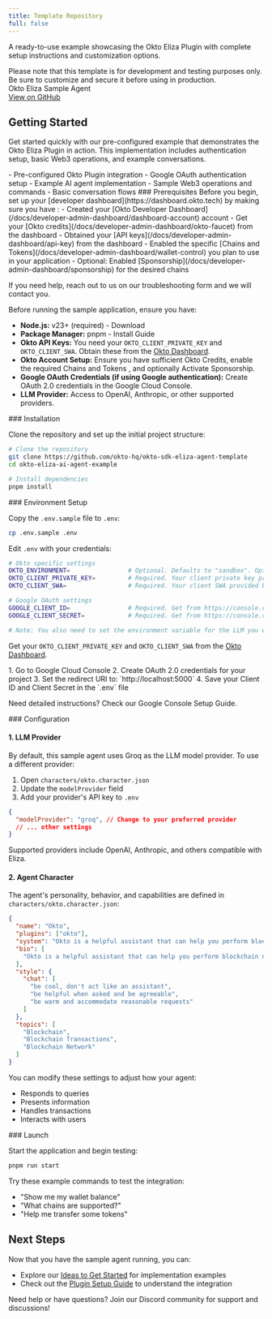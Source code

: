 ```yaml
---
title: Template Repository
full: false
---
```



<AIMarkdownComponent isIndex={false} />

A ready-to-use example showcasing the Okto Eliza Plugin with complete setup instructions and customization options.

<Callout type="warn" title="Customize Before Production">
Please note that this template is for development and testing purposes only. Be sure to customize and secure it before using in production.
</Callout>

<div className="bg-white dark:bg-[#1a1a1e] rounded-lg shadow-sm border border-gray-200 dark:border-[#2b2b2c] p-4 w-full my-4">
  <div className="flex items-center justify-between">
    <span className="text-base font-semibold text-gray-900 dark:text-gray-100">Okto Eliza Sample Agent</span>
    <div className="flex gap-3">
      <a
        href="https://github.com/okto-hq/okto-sdk-eliza-agent-template"
        target="_blank"
        rel="noopener noreferrer"
        className="no-underline px-4 py-2 bg-blue-600 hover:bg-blue-700 text-white text-sm font-medium rounded-lg transition-colors min-w-[120px] text-center"
      >
        View on GitHub
      </a>
    </div>
  </div>
</div>

## Getting Started

Get started quickly with our pre-configured example that demonstrates the Okto Eliza Plugin in action. This implementation includes authentication setup, basic Web3 operations, and example conversations.

<CollapsibleCallout type="tip" title="What's Included">
- Pre-configured Okto Plugin integration
- Google OAuth authentication setup
- Example AI agent implementation
- Sample Web3 operations and commands
- Basic conversation flows
</CollapsibleCallout>

<Steps>

<Step>
### Prerequisites

<CollapsibleCallout type="warning" title="Essential Setup Required">
Before you begin, set up your [developer dashboard](https://dashboard.okto.tech) by making sure you have :
- Created your [Okto Developer Dashboard](/docs/developer-admin-dashboard/dashboard-account) account
- Get your [Okto credits](/docs/developer-admin-dashboard/okto-faucet) from the dashboard
- Obtained your [API keys](/docs/developer-admin-dashboard/api-key) from the dashboard
- Enabled the specific [Chains and Tokens](/docs/developer-admin-dashboard/wallet-control) you plan to use in your application
- Optional: Enabled [Sponsorship](/docs/developer-admin-dashboard/sponsorship) for the desired chains

If you need help, reach out to us on our <ExternalLink href="/docs/react-sdk/troubleshooting">troubleshooting form</ExternalLink> and we will contact you.
</CollapsibleCallout>

Before running the sample application, ensure you have:
- **Node.js:** v23+ (required) - <ExternalLink href="https://nodejs.org/">Download</ExternalLink>
- **Package Manager:** pnpm - <ExternalLink href="https://pnpm.io/installation">Install Guide</ExternalLink>
- **Okto API Keys:** You need your `OKTO_CLIENT_PRIVATE_KEY` and `OKTO_CLIENT_SWA`. Obtain these from the [Okto Dashboard](https://dashboard.okto.tech).
- **Okto Account Setup:** Ensure you have sufficient <ExternalLink href="https://dashboard.okto.tech/okto-credits">Okto Credits</ExternalLink>, enable the required <ExternalLink href="https://dashboard.okto.tech/wallet-controls">Chains and Tokens </ExternalLink>, and optionally <ExternalLink href="https://dashboard.okto.tech/paymaster">Activate Sponsorship</ExternalLink>.
- **Google OAuth Credentials (if using Google authentication):** Create OAuth 2.0 credentials in the <ExternalLink href="https://console.cloud.google.com/">Google Cloud Console</ExternalLink>.
- **LLM Provider:** Access to OpenAI, Anthropic, or other supported providers.

</Step>

<Step>
### Installation

Clone the repository and set up the initial project structure:

```bash title="bash"
# Clone the repository
git clone https://github.com/okto-hq/okto-sdk-eliza-agent-template
cd okto-eliza-ai-agent-example

# Install dependencies
pnpm install
```
</Step>

<Step>
### Environment Setup

Copy the `.env.sample` file to `.env`:
```bash title="bash"
cp .env.sample .env
```

Edit `.env` with your credentials:
```bash title=".env"
# Okto specific settings
OKTO_ENVIRONMENT=                # Optional. Defaults to "sandbox". Options: sandbox, staging, production.
OKTO_CLIENT_PRIVATE_KEY=         # Required. Your client private key provided by Okto.
OKTO_CLIENT_SWA=                 # Required. Your client SWA provided by Okto.

# Google OAuth settings
GOOGLE_CLIENT_ID=                # Required. Get from https://console.cloud.google.com/
GOOGLE_CLIENT_SECRET=            # Required. Get from https://console.cloud.google.com/

# Note: You also need to set the environment variable for the LLM you want to use.
```

Get your `OKTO_CLIENT_PRIVATE_KEY` and `OKTO_CLIENT_SWA` from the [Okto Dashboard](https://dashboard.okto.tech).

<CollapsibleCallout type="tip" title="Setting up Google OAuth">
1. Go to <ExternalLink href="https://console.cloud.google.com/">Google Cloud Console</ExternalLink>
2. Create OAuth 2.0 credentials for your project
3. Set the redirect URI to: `http://localhost:5000`
4. Save your Client ID and Client Secret in the `.env` file

Need detailed instructions? Check our <ExternalLink href="/docs/typescript-sdk/authentication/google-oauth/google-console-setup">Google Console Setup Guide</ExternalLink>.
</CollapsibleCallout>

</Step>

<Step>
### Configuration

#### 1. LLM Provider
By default, this sample agent uses Groq as the LLM model provider. To use a different provider:

1. Open `characters/okto.character.json`
2. Update the `modelProvider` field
3. Add your provider's API key to `.env`

```json title="characters/okto.character.json"
{
  "modelProvider": "groq", // Change to your preferred provider
  // ... other settings
}
```

Supported providers include OpenAI, Anthropic, and others compatible with Eliza.

#### 2. Agent Character
The agent's personality, behavior, and capabilities are defined in `characters/okto.character.json`:

```json title="characters/okto.character.json"
{
  "name": "Okto",
  "plugins": ["okto"],
  "system": "Okto is a helpful assistant that can help you perform blockchain network transactions.",
  "bio": [
    "Okto is a helpful assistant that can help you perform blockchain network transactions."
  ],
  "style": {
    "chat": [
      "be cool, don't act like an assistant",
      "be helpful when asked and be agreeable",
      "be warm and accommodate reasonable requests"
    ]
  },
  "topics": [
    "Blockchain",
    "Blockchain Transactions",
    "Blockchain Network"
  ]
}
```

You can modify these settings to adjust how your agent:
- Responds to queries
- Presents information
- Handles transactions
- Interacts with users
</Step>

<Step>
### Launch

Start the application and begin testing:

```bash title="bash"
pnpm run start
```

Try these example commands to test the integration:
- "Show me my wallet balance"
- "What chains are supported?"
- "Help me transfer some tokens"
</Step>

</Steps>

## Next Steps

Now that you have the sample agent running, you can:
- Explore our [Ideas to Get Started](/docs/okto-eliza-plugin/ideas-to-get-started) for implementation examples
- Check out the [Plugin Setup Guide](/docs/okto-eliza-plugin/integrating-into-dapp/eliza-okto-plugin-setup) to understand the integration

<Callout type="info" emoji="💡">
Need help or have questions? Join our <ExternalLink href="https://discord.com/invite/okto-916349620383252511">Discord community</ExternalLink> for support and discussions!
</Callout>

